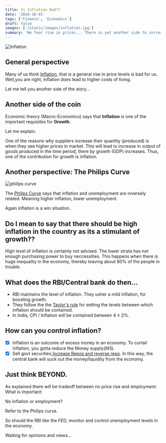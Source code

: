 ```yaml
---
title: Is Inflation Bad??
date: '2024-10-01'
tags: ['Finance', 'Economics']
draft: false
images: ['/static/images/inflation.jpg']
summary: 'We fear rise in prices... There is yet another side to increase in prices...  Another side of the story inside.'
---
```


![Inflation](/static/images/inflation.jpg)

## General perspective

Many of us think [Inflation](https://www.imf.org/en/Publications/fandd/issues/Series/Back-to-Basics/Inflation), that is a general rise in price levels is bad for us.
Well,you are right, inflation does lead to higher costs of living.

Let me tell you another side of the story...

## Another side of the coin

Economic theory (Macro-Economics) says that **Inflation** is one of the important requisites for **Growth**.

Let me explain.

One of the reasons why suppliers increase their quantity (produced) is when they see higher prices in market.
This will lead to increase in output of goods produced in the time period, there by growth (GDP) increases.
Thus, one of the contribution for growth is inflation.

## Another perspective: The Philips Curve

![philips curve](/static/images/philipscurve.jpg)

The [Philips Curve](https://www.investopedia.com/terms/p/phillipscurve.asp) says that inflation and unemployment are inversely related.
Meaning higher inflation, lower unemployment.

Again inflation is a win situation.

## Do I mean to say that there should be high inflation in the country as its a stimulant of growth??

High level of inflation is certainly not advised. The lower strata has not enough purchasing power to
buy neccessities. This happens when there is huge inequality in the economy, thereby leaving about 80% of the people in trouble.

## What does the RBI/Central bank do then...

- RBI maintains the level of inflation. They usher a mild inflation, for boosting growth.
- They follow the the [Taylor's rule](https://www.investopedia.com/terms/t/taylorsrule.asp) for setting the levels between which inflation should be contained.
- In India, CPI / Inflation will be contained between 4 ± 2%.

## How can you control inflation?

- [x] Inflation is an outcome of excess money in an economy. To curtail inflation, you gotta reduce the Money supply(M3).
- [x] Sell govt securities,[Increase Repos and reverse repo](https://cleartax.in/s/repo-rate). In this way, the central bank will suck out the money/liquidity from the economy.

## Just think BEYOND.

As explained there will be tradeoff between no price rise and employment. What is important:

No inflation or employment?

Refer to the Philips curve.

So should the RBI like the FED, monitor and control unemployment levels in the economy.

Waiting for opinions and views...
